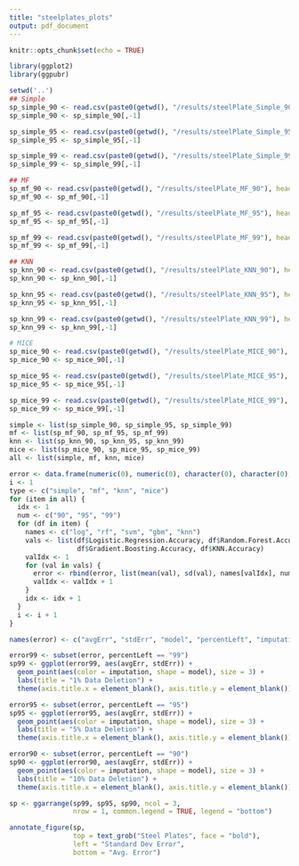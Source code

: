 ```yaml
---
title: "steelplates_plots"
output: pdf_document
---
```


```r
knitr::opts_chunk$set(echo = TRUE)

library(ggplot2)
library(ggpubr)
```


```r
setwd('..')
## Simple
sp_simple_90 <- read.csv(paste0(getwd(), "/results/steelPlate_Simple_90"), header = TRUE)
sp_simple_90 <- sp_simple_90[,-1]

sp_simple_95 <- read.csv(paste0(getwd(), "/results/steelPlate_Simple_95"), header = TRUE)
sp_simple_95 <- sp_simple_95[,-1]

sp_simple_99 <- read.csv(paste0(getwd(), "/results/steelPlate_Simple_99"), header = TRUE)
sp_simple_99 <- sp_simple_99[,-1]

## MF
sp_mf_90 <- read.csv(paste0(getwd(), "/results/steelPlate_MF_90"), header = TRUE)
sp_mf_90 <- sp_mf_90[,-1]

sp_mf_95 <- read.csv(paste0(getwd(), "/results/steelPlate_MF_95"), header = TRUE)
sp_mf_95 <- sp_mf_95[,-1]

sp_mf_99 <- read.csv(paste0(getwd(), "/results/steelPlate_MF_99"), header = TRUE)
sp_mf_99 <- sp_mf_99[,-1]

## KNN
sp_knn_90 <- read.csv(paste0(getwd(), "/results/steelPlate_KNN_90"), header = TRUE)
sp_knn_90 <- sp_knn_90[,-1]

sp_knn_95 <- read.csv(paste0(getwd(), "/results/steelPlate_KNN_95"), header = TRUE)
sp_knn_95 <- sp_knn_95[,-1]

sp_knn_99 <- read.csv(paste0(getwd(), "/results/steelPlate_KNN_99"), header = TRUE)
sp_knn_99 <- sp_knn_99[,-1]

# MICE
sp_mice_90 <- read.csv(paste0(getwd(), "/results/steelPlate_MICE_90"), header = TRUE)
sp_mice_90 <- sp_mice_90[,-1]

sp_mice_95 <- read.csv(paste0(getwd(), "/results/steelPlate_MICE_95"), header = TRUE)
sp_mice_95 <- sp_mice_95[,-1]

sp_mice_99 <- read.csv(paste0(getwd(), "/results/steelPlate_MICE_99"), header = TRUE)
sp_mice_99 <- sp_mice_99[,-1]
```


```r
simple <- list(sp_simple_90, sp_simple_95, sp_simple_99)
mf <- list(sp_mf_90, sp_mf_95, sp_mf_99)
knn <- list(sp_knn_90, sp_knn_95, sp_knn_99)
mice <- list(sp_mice_90, sp_mice_95, sp_mice_99)
all <- list(simple, mf, knn, mice)

error <- data.frame(numeric(0), numeric(0), character(0), character(0), character(0), character(0))
i <- 1
type <- c("simple", "mf", "knn", "mice")
for (item in all) {
  idx <- 1
  num <- c("90", "95", "99")
  for (df in item) {
    names <- c("log", "rf", "svm", "gbm", "knn")
    vals <- list(df$Logistic.Regression.Accuracy, df$Random.Forest.Accuracy, df$SVM.Accuracy, 
                 df$Gradient.Boosting.Accuracy, df$KNN.Accuracy)
    valIdx <- 1
    for (val in vals) {
      error <- rbind(error, list(mean(val), sd(val), names[valIdx], num[idx], type[i], paste0(type[i], "-", num[idx])))
      valIdx <- valIdx + 1
    }
    idx <- idx + 1
  }
  i <- i + 1
}

names(error) <- c("avgErr", "stdErr", "model", "percentLeft", "imputation", "label")
```

```r
error99 <- subset(error, percentLeft == "99")
sp99 <- ggplot(error99, aes(avgErr, stdErr)) + 
  geom_point(aes(color = imputation, shape = model), size = 3) +
  labs(title = "1% Data Deletion") +
  theme(axis.title.x = element_blank(), axis.title.y = element_blank())

error95 <- subset(error, percentLeft == "95")
sp95 <- ggplot(error95, aes(avgErr, stdErr)) + 
  geom_point(aes(color = imputation, shape = model), size = 3) + 
  labs(title = "5% Data Deletion") +
  theme(axis.title.x = element_blank(), axis.title.y = element_blank())

error90 <- subset(error, percentLeft == "90")
sp90 <- ggplot(error90, aes(avgErr, stdErr)) + 
  geom_point(aes(color = imputation, shape = model), size = 3) + 
  labs(title = "10% Data Deletion") +
  theme(axis.title.x = element_blank(), axis.title.y = element_blank())

sp <- ggarrange(sp99, sp95, sp90, ncol = 3,
                nrow = 1, common.legend = TRUE, legend = "bottom")

annotate_figure(sp,
                top = text_grob("Steel Plates", face = "bold"),
                left = "Standard Dev Error",
                bottom = "Avg. Error")
```